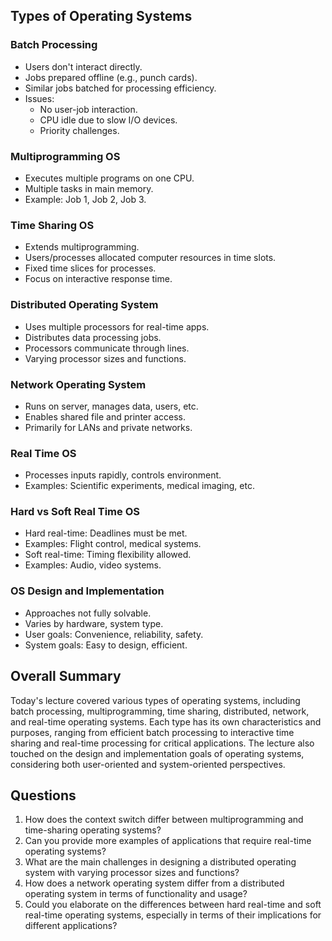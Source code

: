 ## Types of Operating Systems

### Batch Processing

- Users don't interact directly.
- Jobs prepared offline (e.g., punch cards).
- Similar jobs batched for processing efficiency.
- Issues:
  - No user-job interaction.
  - CPU idle due to slow I/O devices.
  - Priority challenges.

### Multiprogramming OS

- Executes multiple programs on one CPU.
- Multiple tasks in main memory.
- Example: Job 1, Job 2, Job 3.

### Time Sharing OS

- Extends multiprogramming.
- Users/processes allocated computer resources in time slots.
- Fixed time slices for processes.
- Focus on interactive response time.

### Distributed Operating System

- Uses multiple processors for real-time apps.
- Distributes data processing jobs.
- Processors communicate through lines.
- Varying processor sizes and functions.

### Network Operating System

- Runs on server, manages data, users, etc.
- Enables shared file and printer access.
- Primarily for LANs and private networks.

### Real Time OS

- Processes inputs rapidly, controls environment.
- Examples: Scientific experiments, medical imaging, etc.

### Hard vs Soft Real Time OS

- Hard real-time: Deadlines must be met.
- Examples: Flight control, medical systems.
- Soft real-time: Timing flexibility allowed.
- Examples: Audio, video systems.

### OS Design and Implementation

- Approaches not fully solvable.
- Varies by hardware, system type.
- User goals: Convenience, reliability, safety.
- System goals: Easy to design, efficient.

## Overall Summary

Today's lecture covered various types of operating systems, including batch processing, multiprogramming, time sharing, distributed, network, and real-time operating systems. Each type has its own characteristics and purposes, ranging from efficient batch processing to interactive time sharing and real-time processing for critical applications. The lecture also touched on the design and implementation goals of operating systems, considering both user-oriented and system-oriented perspectives.

## Questions

1. How does the context switch differ between multiprogramming and time-sharing operating systems?
2. Can you provide more examples of applications that require real-time operating systems?
3. What are the main challenges in designing a distributed operating system with varying processor sizes and functions?
4. How does a network operating system differ from a distributed operating system in terms of functionality and usage?
5. Could you elaborate on the differences between hard real-time and soft real-time operating systems, especially in terms of their implications for different applications?